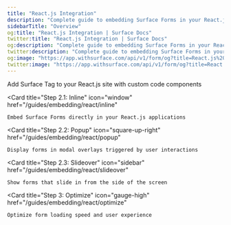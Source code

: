 ```yaml
---
title: "React.js Integration"
description: "Complete guide to embedding Surface Forms in your React.js site"
sidebarTitle: "Overview"
og:title: "React.js Integration | Surface Docs"
twitter:title: "React.js Integration | Surface Docs"
og:description: "Complete guide to embedding Surface Forms in your React.js site"
twitter:description: "Complete guide to embedding Surface Forms in your React.js site"
og:image: "https://app.withsurface.com/api/v1/form/og?title=React.js%20Integration"
twitter:image: "https://app.withsurface.com/api/v1/form/og?title=React.js%20Integration"
---
```



<CardGroup cols={2}>
  <Card
    title="Step 1: Embed Surface Tag"
    icon="code"
    href="/guides/embedding/react/embedding"
  >
    Add Surface Tag to your React.js site with custom code components
  </Card>

  <Card
    title="Step 2.1: Inline"
    icon="window"
    href="/guides/embedding/react/inline"
  >
    Embed Surface Forms directly in your React.js applications
  </Card>

  <Card
    title="Step 2.2: Popup"
    icon="square-up-right"
    href="/guides/embedding/react/popup"
  >
    Display forms in modal overlays triggered by user interactions
  </Card>

  <Card
    title="Step 2.3: Slideover"
    icon="sidebar"
    href="/guides/embedding/react/slideover"
  >
    Show forms that slide in from the side of the screen
  </Card>

  <Card
    title="Step 3: Optimize"
    icon="gauge-high"
    href="/guides/embedding/react/optimize"
  >
    Optimize form loading speed and user experience
  </Card>
</CardGroup>
